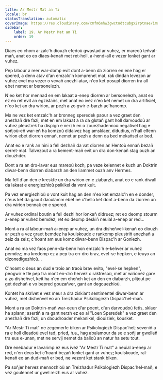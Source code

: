 ```yaml
---
title: Ar Mestr Mat an Ti
locale: br
statusTranslation: automatic
coverImage: https://res.cloudinary.com/xmfm6mhw3gwctndtcubgx2rptnae/image/upload/v1740468922/small_cover_tratado_de_psicologia_revolucionaria_a4c0dca4e0.webp
sidebar:
    label: 19. Ar Mestr Mat an Ti
    order: 19
---
```

Diaes eo chom a-zalc'h diouzh efedoù gwastad ar vuhez, er mareoù teñval-mañ, anat eo eo diaes-kenañ met ret-holl, a-hend-all e vezer lonket gant ar vuhez.

Pep labour a reer war-domp evit dont a-benn da ziorren en ene hag er spered, a denn atav d'an emzalc'h komprenet mat, rak dindan levezon ar vuhez evel ma vezer o vevañ anezhi atav, n'eo ket posupl diorren tra all ebet nemet ar bersonelezh.

N'eo ket hor mennad en em lakaat a-enep diorren ar bersonelezh, anat eo ez eo ret evit an egzistañs, met anat eo ivez n'eo ket nemet un dra artifisiel, n'eo ket an dra wirion, ar pezh a zo gwir e-barzh ac'hanomp.

Ma ne vez ket emzalc'h ar bronneg speredek paour a vez graet den anezhañ dre fazi, met en em lakaat a ra da glotañ gant holl darvoudoù ar vuhez pleustrek ha dispign e nerzh en o zouezhadennoù negativel hag e soñjoù-eñ war-eñ ha komzoù didalvez hag amsklaer, didudius, n'hall elfenn wirion ebet diorren ennañ, nemet ar pezh a denn da bed mekañsel ar bed.

Anat eo e rank an hini a fell dezhañ da vat diorren an Hentoù ennañ bezañ serret-mat. Talvezout a ra kement-mañ evit un dra don-kenañ stag ouzh an diouzhder.

Dont a ra an dro-lavar eus mareoù kozh, pa veze kelennet e kuzh un Doktrin diwar-benn diorren diabarzh an den liammet ouzh anv Hermes.

Ma fell d'an den e kreskfe un dra wirion en e ziabarzh, anat eo e rank diwall da lakaat e energiezhioù psikikel da vont kuit.

Pa vez energiezhioù o vont kuit hag an den n'eo ket emzalc'h en e donder, n'eus ket da gaout daoulamm ebet ne c'hello ket dont a-benn da ziorren un dra wirion bennak en e spered.

Ar vuhez ordinal boutin a fell dezhi hor lonkañ didruez; ret eo deomp stourm a-enep ar vuhez bemdez, ret eo deomp deskiñ neuial a-enep ar red...

Mont a ra al labour-mañ a-enep ar vuhez, un dra disheñvel-kenañ eo diouzh ar pezh a vez graet bemdez ha koulskoude e rankomp pleustriñ anezhañ a zeiz da zeiz; c'hoant am eus komz diwar-benn Dispac'h ar Goniezh.

Anat eo ma vez faos penn-da-benn hon emzalc'h e-keñver ar vuhez pemdez; ma kredomp ez a pep tra en-dro brav, evel-se hepken, e teuyo an dizonedigezhioù...

C'hoant o deus an dud e troio an traoù brav evito, "evel-se hepken", peogwir e tle pep tra mont en-dro hervez o raktresoù, met ar wirionez garv a zo disheñvel, keit ha n'en em cheñch ket an den en diabarzh, plijout pe get dezhañ e vo bepred gouzañver, gant an degouezhioù.

Kontet ha skrivet e vez meur a dra ziskiant sentimentel diwar-benn ar vuhez, met disheñvel eo an Treizhadur Psikologiezh Dispac'hel-mañ.

Mont a ra an Doktrin-mañ war-eeun d'ar poent, d'an darvoudoù fetis, sklaer ha splann; asertiñ a ra gant nerzh ez eo al "Loen Speredek" a vez graet den anezhañ dre fazi, un daoudroader mekanikel, diouiziek, kousket.

"Ar Mestr Ti mat" ne zegemerfe biken ar Psikologiezh Dispac'hel; seveniñ a ra e holl dleadoù evel tad, pried, h.a., hag abalamour da se e soñj ar gwellañ tra eus e-unan, met ne servij nemet da balioù an natur ha setu tout.

Dre enebadur e lavarimp ez eus ivez "Ar Mestr Ti mat" a neuial a-enep ar red, n'en deus ket c'hoant bezañ lonket gant ar vuhez; koulskoude, ral-kenañ eo an dud-mañ er bed, ne vezont ket stank biken.

Pa soñjer hervez mennozhioù an Treizhadur Psikologiezh Dispac'hel-mañ, e vez goulennet ur gwel reizh eus ar vuhez.

